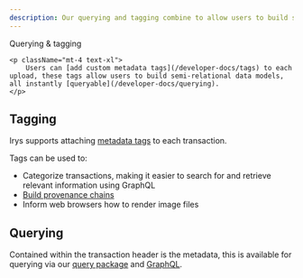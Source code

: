 ```yaml
---
description: Our querying and tagging combine to allow users to build semi-relational data models
---
```



<div className="flex flex-col mt-5">
	<div className="flex items-end">
    	<div className=""><Heading level={1}>Querying & tagging</Heading></div>
    </div>

    <p className="mt-4 text-xl">
    	Users can [add custom metadata tags](/developer-docs/tags) to each upload, these tags allow users to build semi-relational data models, all instantly [queryable](/developer-docs/querying).
    </p>

</div>

## Tagging

Irys supports attaching [metadata tags](/developer-docs/tags) to each transaction.

Tags can be used to:

-   Categorize transactions, making it easier to search for and retrieve relevant information using GraphQL
-   [Build provenance chains](/hands-on/tutorials/provenance-chain)
-   Inform web browsers how to render image files

## Querying

Contained within the transaction header is the metadata, this is available for querying via our [query package](/developer-docs/querying/query-package) and [GraphQL](/developer-docs/querying/graphql).
